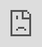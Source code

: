 ```yaml
---
title: "Shiny"
subtitle: "Se Statistic"  
author: 
  - "Flo"
  - "Rudi"
  - "Manuel"
date: '`r Sys.Date()`'
output:
  xaringan::moon_reader:
    lib_dir: libs
    css: xaringan-themer.css
    nature:
      highlightStyle: github
      highlightLines: true
      countIncrementalSlides: false
      beforeInit: "https://platform.twitter.com/widgets.js"
---
```


```r
options(htmltools.dir.version = FALSE)
```

```r
xaringanthemer::style_duo(
  primary_color = "#025E73",
  secondary_color =  "#F2A341"
)
```
class: inverse, center

#Agenda

--

1.Was ist Shiny

--

2.Frontend/Backend

--

3.Layout  

--

4.Shiny Input/Output  

--

5.Shiny Reactivity

--

6.Abschluss

---
class: inverse, center, middle
#1. Was ist Shiny
---
###Was ist Shiny



<blockquote class="twitter-tweet tw-align-center" data-lang="de"><p lang="en" dir="ltr">You&#39;re doing it right if you get frustrated: if you&#39;re not frustrated, you&#39;re (probably) not stretching yourself mentally</p>&mdash; Hadley Wickham (@hadleywickham) <a href="https://twitter.com/hadleywickham/status/565516733516349441?ref_src=twsrc%5Etfw">11. Februar 2015</a></blockquote>
---
class: inverse, center, middle
#2. Frontend/Backend
---
###Frontend/Backend

---
<iframe 
  src="https://shiny.rstudio.com/gallery/mri-images.html" 
  style="position:absolute; top:0; left:0; bottom:0; right:0; width:100%; height:100vh; border:none; margin:0; padding:0; overflow:hidden; z-index:999999;"> 
</iframe>
---
class: inverse, center, middle
#3. Layout  
---
### Common Layout Options


.left-column[
```r
knitr::include_graphics("https://bookdown.org/weicheng/shinyTutorial/images/layout.png")
```
]

.right-column[
```r
library(shiny)

ui <- fluidPage( 
  sidebarLayout(
    sidebarPanel("side panel"),
    mainPanel("main panel")
  )
)

server <- function(input, output) { }

shinyApp(ui = ui, server = server)
```

```r
splitLayout("Object 1", "Object 2")
```

```r
verticalLayout("Object 1", "Object 2", "Object 3")
```
]
---
### HTML Tags

110 HTML tags can be used with builder functions in RShiny

```undefined
Link:           <a href="url">link text</a>  a("link text", href="url")
Image:          <img src="image.jpg">        img(src="image.png")
Linebreak:      <br>                         br()
Horizontal Line:<hr>                         hr()
Bold:           <strong>bold text</strong>   strong("bold text")
Italic:         <em>italic text</em>         em("italic text")
Lvl. 1 Header:  <h1>header</h1>              h1("header")
Lvl. 2 Header:  <h2>header</h2>              h2("header")
```



```undefined
tags$h1("header") <=> h1("header")
tags$iframe(...)
```

Using the `HTML()` function markes the argument as HTML and formats it accordingly.

CSS and JavaScript files can be linked.
---
### Layout Exercise
  1. Create navbarPage layout with the title `Exercise 2`.
  2. Create tabs called `Plot`, `Leaflet` and `Markdown`:
  3. Create a sidebar layout in the `Plot` tab:
  4. Insert the string `"This is the main panel"` in the main panel.
  5. Insert a picture of the SARS-CoV-2 virus into the side bar panel.
    - Use a builder function with the link provided in the `CoronaVirusImageLink` variable.
    - Set the image width to `100%`
    
    **Bonus**: If you have time, use the `HTML()` function replace the text in the main panel with the picture.

    ![SARS-CoV-2](https://upload.wikimedia.org/wikipedia/commons/8/82/SARS-CoV-2_without_background.png "SARS-CoV-2")
---
class: inverse, center, middle
#4. Shiny Input
---
class: center, middle
##Shiny Widgets Gallery

https://shiny.rstudio.com/gallery/widget-gallery.html
---
class: inverse, center, middle
#5. Shiny Output
---
### Shiny Output
Rendering functions are used in application’s server side code, assigning them to outputs that appear in your user interface.

UI Output functions display different kinds of output from the application.

Examples:

- Plot: &nbsp; &nbsp; &nbsp; &nbsp; &nbsp; &nbsp; &nbsp; &nbsp; Server: `renderPlot()` &nbsp; &nbsp; &nbsp; &nbsp; UI: `plotOutput()`

- Table: &nbsp; &nbsp; &nbsp; &nbsp; &nbsp; &nbsp;&nbsp; Server: `renderTable()` &nbsp; &nbsp; &nbsp; UI: `tableOutput()`

- Leaflet: &nbsp; &nbsp; &nbsp; &nbsp; &nbsp;&nbsp; Server: `renderLeaflet` &nbsp; &nbsp; &nbsp; UI: `leafletOutput()`

---
### Basic Shiny App Exercise

+ Use 3 different input functions in the sidebar:
  1. Input for selection of the countries provided
  2. Checkbox input choosing between `"Apple"` and `"Google"` data
  3. Text input for the Title
+ Add the text processing with `renderText()` to the server function
+ Display all 3 elements stored in the output object by the server in the main panel
  1. Format the text as a header
  2. Display the table
  3. Display the plot
---

class: inverse, center, middle
#6. Shiny Reactive
---
class: inverse, center, middle
#Reactivity is where the SHINY Magic happens
---

###Reactivity makes Shiny responisive to User Input. 
-Server Function is "listening" for **Reactive Sources**

-Server sends Information to **Reactive Endpoint**  

https://shiny.rstudio.com/gallery/widget-gallery.html 

```r
knitr::include_graphics("img/reactivity1.png")
```


---
###Reactive Enviroment
Reactive input con only be processed in an "reactive Enviroment"

**Input is not in an reactive Enviroment**
```r
server <- function(input, output) {
  # Not an reactive Enviroment
  # Will couse an ERROR
  input      <- input$n #<<
  output$nthValue <- input
}
```

--
**Input is in an reactive Enviroment**
```r
server <- function(input, output) {
  output$nthValue <- renderText({ as.character(input$n) }) #<<
}
```
---
###Reactive sources
Reactive Input/ Reactive Values  
-actionButton()  
-checkboxInput()  
-selectInput()  
-textInput()  
-...  

```r
#UI
library(shiny)
ui <- fluidPage(
  numericInput(inputId ="num", label = h3("Numeric input"), value = 1), #<<
  hr(),
  fluidRow(column(3, verbatimTextOutput(outputId ="value")))
)

```

```r
server <- function(input, output) {
  output$nthValue <- renderText({ as.character(input$n) }) #<<
}
```
---
###reactive expressions

-reactive()
-eventReactive()


```r
#reactive()
value <- reactive({
  input$num1 + input$num2
})
```

```r
#eventReactive()
value <- eventReactive(input$num1, {
  input$num1 + input$num2
  })
```

-Return a value  
-Can react to different Sources  
-Can react to reactive Expressions
---

```r
#reactive()
value <- reactive({
  input$num1 + input$num2
})

value2 <- reactive({
  value + input$num3
})
```
---
###observers


---
###reactive Endpoints

---
###Task4 Reactivity

---
class: inverse, center, middle
#7. Abschluss
---
###Deployment
Where to put the finished Shiny App?  

  
--
-Shiny Server  
https://rstudio.com/products/shiny/shiny-server/  

--
-Shiny Proxy  
https://www.shinyproxy.io/  

--
-Shiyapps.io  
https://www.shinyapps.io/  

--

**And thats what we did**  
**https://manuelw.shinyapps.io/SE_Statistic_Shiy_App/**

---

